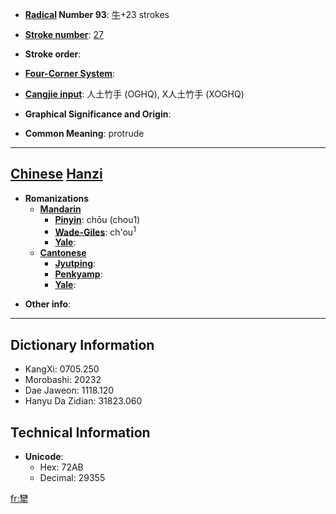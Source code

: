 * '''[[Wiktionary:Chinese radical index| Radical]] Number 93''': [[Wiktionary:Chinese radical index 牛|牛]]+23 strokes

* '''[[Wiktionary:Chinese total strokes index|Stroke number]]''': [[Wiktionary:Chinese total strokes index 27|27]]

* '''Stroke order''': 

* '''[[Wiktionary:Chinese four corner index|Four-Corner System]]''': 

* '''[[Wiktionary:Chinese Cangjie index|Cangjie input]]''': 人土竹手 (OGHQ), X人土竹手 (XOGHQ)

* '''Graphical Significance and Origin''': 

* '''Common Meaning''': protrude

----

== [[Chinese]] [[Hanzi]] ==

* '''Romanizations'''
** '''[[Mandarin]]'''
*** '''[[Pinyin]]''': chōu (chou1)
*** '''[[Wade-Giles]]''': ch'ou<sup>1</sup>
*** '''[[Yale]]''': 
** '''[[Cantonese]]'''
*** '''[[Jyutping]]''':
*** '''[[Penkyamp]]''': 
*** '''[[Yale]]''': 

* '''Other info''': 

----

== Dictionary Information ==

* KangXi: 0705.250
* Morobashi: 20232
* Dae Jaweon: 1118.120
* Hanyu Da Zidian: 31823.060

== Technical Information ==

* '''Unicode''':
** Hex: 72AB
** Decimal: 29355

[[fr:犫]]
